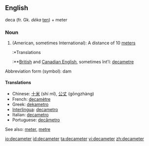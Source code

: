 ==English==

deca (fr. Gk. ''déka'' [[ten]]) + meter

===Noun===
{{en-noun}}

# (American, sometimes International): A distance of 10 [[meter]]s
#:*Translations
#:**[[British English|British]] and [[Canadian English]], sometimes Int'l: [[decametre]]

Abbreviation form (symbol): dam

====Translations====
*Chinese: [[十米]] (shí mǐ), [[公丈]] (gōngzhàng)
*French: [[decamètre]] {{m}}
*Greek: [[dekametro]]
*[[Interlingua]]: [[decametro]]
*Italian: [[decametro]] {{m}}
*Portuguese: [[decâmetro]] {{m}}

See also: [[meter]], [[metre]]

[[io:decameter]]
[[id:decameter]]
[[ta:decameter]]
[[vi:decameter]]
[[zh:decameter]]